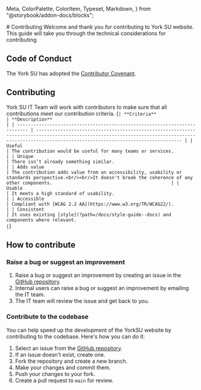   Meta,
  ColorPalette,
  ColorItem,
  Typeset,
  Markdown,
} from "@storybook/addon-docs/blocks";

<Meta title="Intro/Contributing" />
# Contributing
Welcome and thank you for contributing to York SU website. This guide will take you through the technical considerations for contributing.

## Code of Conduct
The York SU has adopted the [Contributor Covenant](https://www.contributor-covenant.org/).
## Contributing

York SU IT Team will work with contributors to make sure that all contributions meet our contribution criteria.
<Markdown>
{`
| **Criteria**                                                               | **Description**                                                                                                                                                                                    |
| -------------------------------------------------------------------------- | -------------------------------------------------------------------------------------------------------------------------------------------------------------------------------------------------- |
| Useful                                                                     | The contribution would be useful for many teams or services.                                                                                                                                       |
| Unique                                                                     | There isn’t already something similar.                                                                                                                                                             |
| Adds value                                                                 | The contribution adds value from an accessibility, usability or standards perspective.<br/><br/>It doesn't break the coherence of any other components.                                            |
| Usable                                                                     | It meets a high standard of usability.                                                                                                                                                             |
| Accessible                                                                 | Compliant with [WCAG 2.2 AA](https://www.w3.org/TR/WCAG22/).                                                                                                                                       |
| Consistent                                                                 | It uses existing [style](?path=/docs/style-guide--docs) and components where relevant.                                                                                                                                              |
`}
</Markdown>
## How to contribute

### Raise a bug or suggest an improvement

1. Raise a bug or suggest an improvement by creating an issue in the [GitHub repository](https://github.com/YUSU-Dev/Vue-3-Components/issues).
2. Internal users can raise a bug or suggest an improvement by emailing the IT team.
3. The IT team will review the issue and get back to you.

### Contribute to the codebase

You can help speed up the development of the YorkSU website by contributing to the codebase. Here's how you can do it:
1. Select an issue from the [GitHub repository](https://github.com/YUSU-Dev/Vue-3-Components/issues).
2. If an issue doesn't exist, create one.
3. Fork the repository and create a new branch.
4. Make your changes and commit them.
5. Push your changes to your fork.
6. Create a pull request to `main` for review.
